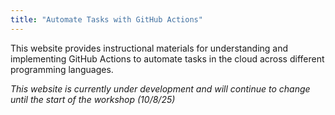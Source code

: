 ```yaml
---
title: "Automate Tasks with GitHub Actions"
---
```


This website provides instructional materials for understanding and implementing GitHub Actions to automate tasks in the cloud across different programming languages.

*This website is currently under development and will continue to change until the start of the workshop (10/8/25)*

